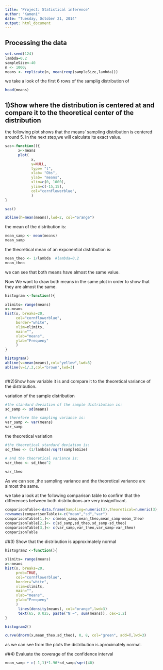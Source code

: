 ```yaml
---
title: 'Project: Statistical inference'
author: "Kameni"
date: "Tuesday, October 21, 2014"
output: html_document
---
```



## Processing the data
```r
set.seed(124)
lambda=0.2
sampleSize<-40
n <- 1000; 
means <- replicate(n, mean(rexp(sampleSize,lambda)))
```


we take a look of the first 6 rows of the samplig distribution of

```r
head(means)

```


## 1)Show where the distribution is centered at and compare it to the theoretical center of the distribution

the following plot shows that the means' sampling distribution is centered around 5.
In the next step,we  will calculate its  exact value.


```r

sas<-function(){
      x<-means
      plot(
            x,
            y=NULL,
            type= "l",
            xlab= "Obs",
            ylab= "means",
            xlim=c(0, 1000), 
            ylim=c(-15,15),
            col="cornflowerblue",
            )
}

sas()

abline(h=mean(means),lwd=2, col="orange")

```


the mean of the distribution is:

```r
mean_samp <- mean(means)
mean_samp
```

the theoretical mean of an exponential distribution is:

```r
mean_theo <- 1/lambda  #lambda=0.2
mean_theo 
```

 we can see that both means have almost the same value.


Now We want to draw both means in the same plot in order to show that they are almost the same.
 
```r
histogram <-function(){
      
xlimits= range(means)
x<-means
hist(x, breaks=20,
     col="cornflowerblue", 
     border="white",
     xlim=xlimits, 
     main="", 
     xlab="means", 
     ylab="Frequeny"
     )
}

histogram()
abline(v=mean(means),col="yellow",lwd=3) 
abline(v=1/.2,col="brown",lwd=3) 
 

```





##2)Show how variable it is and compare it to the theoretical variance of the distribution.


 variation of the sample distribution
```r
#the standard deviation of the sample distribution is:
sd_samp <- sd(means)

# therefore the sampling variance is:
var_samp <- var(means)
var_samp

```



the theoretical  variation 
```r

#the theoretical standard deviation is:
sd_theo <- (1/lambda)/sqrt(sampleSize)

# and the theoretical variance is:
var_theo <- sd_theo^2
            
var_theo
```


As we can see ,the sampling variance and the theoretical variance are almost the same.

we take a look at the following comparison table to confirm that the differences  between both distributions are very insignificant.

```r
comparisonTable<-data.frame(Sampling=numeric(3),theoretical=numeric(3), difference=numeric(3))
rownames(comparisonTable)<-c("mean","sd","var")
comparisonTable[1,]<- c(mean_samp,mean_theo,mean_samp-mean_theo)
comparisonTable[2,]<- c(sd_samp,sd_theo,sd_samp-sd_theo)
comparisonTable[3,]<- c(var_samp,var_theo,var_samp-var_theo) 
comparisonTable
```



##3) Show that the distribution is approximately normal
```r
histogram2 <-function(){
      
xlimits= range(means)
x<-means
hist(x, breaks=20,
     prob=TRUE, 
     col="cornflowerblue", 
     border="white",
     xlim=xlimits, 
     main="", 
     xlab="means", 
     ylab="Frequeny"
     )
      lines(density(means), col="orange",lwd=3)
      text(65, 0.025, paste("N =", sum(means)), cex=1.2)     
}

histogram2()

curve(dnorm(x,mean_theo,sd_theo), 0, 8, col="green", add=T,lwd=3)


```


 as we can see from the plots the distribution is aproximately normal.



##4) Evaluate the coverage of the confidence interval 


```r

mean_samp + c(-1,1)*1.96*sd_samp/sqrt(40)
```


